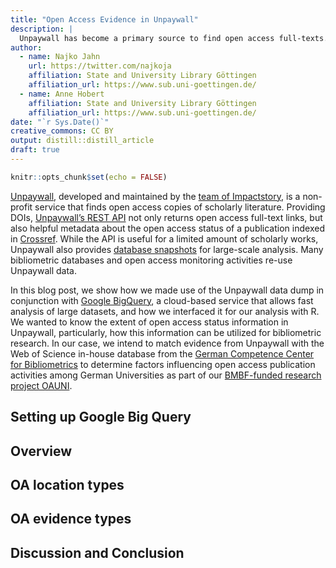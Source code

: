 ```yaml
---
title: "Open Access Evidence in Unpaywall"
description: |
  Unpaywall has become a primary source to find open access full-texts. We investigated more than 42 million scholarly works contained in Unpaywall that were published between 2008 - 2018 with Google BigQuery and R. Our data analysis revealed various open access location types and large overlaps between them, raising important questions about how to reponsibly re-use Unpaywall data in bibliometric research and open access monitoring.
author:
  - name: Najko Jahn 
    url: https://twitter.com/najkoja
    affiliation: State and University Library Göttingen
    affiliation_url: https://www.sub.uni-goettingen.de/
  - name: Anne Hobert
    affiliation: State and University Library Göttingen
    affiliation_url: https://www.sub.uni-goettingen.de/
date: "`r Sys.Date()`"
creative_commons: CC BY
output: distill::distill_article
draft: true
---
```


```r
knitr::opts_chunk$set(echo = FALSE)
```

[Unpaywall](https://unpaywall.org/), developed and maintained by the [team of Impactstory](http://impactstory.org/team), is a non-profit service that finds open access copies of scholarly literature. Providing DOIs, [Unpaywall's REST API](https://unpaywall.org/products/api) not only returns open access full-text links, but also helpful metadata about the open access status of a publication indexed in [Crossref](https://www.crossref.org/). While the API is useful for a limited amount of scholarly works, Unpaywall also provides [database snapshots](https://unpaywall.org/products/snapshot) for large-scale analysis. Many bibliometric databases and open access monitoring activities re-use Unpaywall data.

In this blog post, we show how we made use of the Unpaywall data dump in conjunction with [Google BigQuery](https://cloud.google.com/bigquery/), a cloud-based service that allows fast analysis of large datasets, and how we interfaced it for our analysis with R. We wanted to know the extent of open access status information in Unpaywall, particularly, how this information can be utilized for bibliometric research. In our case, we intend to match evidence from Unpaywall with the Web of Science in-house database from the [German Competence Center for Bibliometrics](http://www.bibliometrie.info/) to determine factors influencing open access publication activities among German Universities as part of our [BMBF-funded research project OAUNI](https://www.wihoforschung.de/de/oauni-2182.php).

## Setting up Google Big Query

## Overview

## OA location types

## OA evidence types

## Discussion and Conclusion


